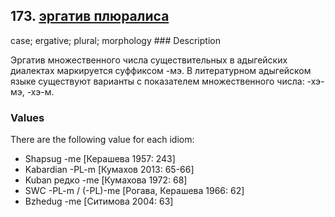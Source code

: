 ## 173. <a href =  'https://agricolamz.github.io/The_Circassian_Isoglosses_Database/173.html'>эргатив плюралиса</a>
case; ergative; plural; morphology
### Description

Эргатив множественного числа существительных в адыгейских диалектах маркируется суффиксом -мэ. В литературном адыгейском языке существуют варианты с показателем множественного числа: -хэ-мэ, -хэ-м.

### Values
There are the following value for each idiom:

* Shapsug  -me [Керашева 1957: 243] 
* Kabardian  -PL-m [Кумахов 2013: 65-66] 
* Kuban  редко -me [Кумахова 1972: 68] 
* SWC  -PL-m / (-PL)-me [Рогава, Керашева 1966: 62] 
* Bzhedug  -me [Ситимова 2004: 63] 

